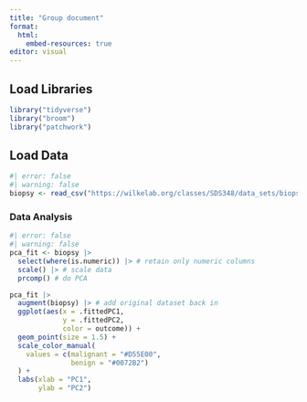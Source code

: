```yaml
---
title: "Group document"
format: 
  html: 
    embed-resources: true
editor: visual
---
```


## Load Libraries

```r
library("tidyverse")
library("broom")
library("patchwork")
```

## Load Data

```r
#| error: false
#| warning: false
biopsy <- read_csv("https://wilkelab.org/classes/SDS348/data_sets/biopsy.csv")
```

### Data Analysis

```r
#| error: false
#| warning: false
pca_fit <- biopsy |>
  select(where(is.numeric)) |> # retain only numeric columns
  scale() |> # scale data
  prcomp() # do PCA

pca_fit |>
  augment(biopsy) |> # add original dataset back in
  ggplot(aes(x = .fittedPC1, 
             y = .fittedPC2, 
             color = outcome)) + 
  geom_point(size = 1.5) +
  scale_color_manual(
    values = c(malignant = "#D55E00", 
               benign = "#0072B2")
  ) +
  labs(xlab = "PC1",
       ylab = "PC2")
```
